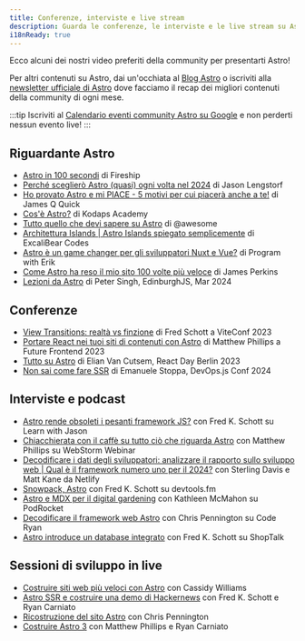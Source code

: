 ```yaml
---
title: Conferenze, interviste e live stream  
description: Guarda le conferenze, le interviste e le live stream su Astro!
i18nReady: true
---
```


Ecco alcuni dei nostri video preferiti della community per presentarti Astro!

Per altri contenuti su Astro, dai un'occhiata al [Blog Astro](https://astro.build/blog/) o iscriviti alla [newsletter ufficiale di Astro](https://astro.build/newsletter/signup) dove facciamo il recap dei migliori contenuti della community di ogni mese. 

:::tip
Iscriviti al [Calendario eventi community Astro su Google](https://calendar.google.com/calendar/embed?src=c_g6re3u5gkl0mug3ktn1dibqhfk%40group.calendar.google.com) e non perderti nessun evento live!
:::

## Riguardante Astro

- [Astro in 100 secondi](https://www.youtube.com/watch?v=dsTXcSeAZq8) di Fireship
- [Perché sceglierò Astro (quasi) ogni volta nel 2024](https://www.youtube.com/watch?v=kssIEqSJeMI) di Jason Lengstorf
- [Ho provato Astro e mi PIACE - 5 motivi per cui piacerà anche a te!](https://www.youtube.com/watch?v=wND4lSml31A) di James Q Quick  
- [Cos'è Astro?](https://www.youtube.com/watch?v=oQDErNNzdwU) di Kodaps Academy
- [Tutto quello che devi sapere su Astro](https://www.youtube.com/watch?v=rRxuVOutmFQ) di @awesome  
- [Architettura Islands | Astro Islands spiegato semplicemente](https://www.youtube.com/watch?v=kwqlP6Pe0SI) di ExcaliBear Codes
- [Astro è un game changer per gli sviluppatori Nuxt e Vue?](https://www.youtube.com/watch?v=Sq7eKxPqfSo) di Program with Erik  
- [Come Astro ha reso il mio sito 100 volte più veloce](https://www.youtube.com/watch?v=cOxA3kMYtkM) di James Perkins
- [Lezioni da Astro](https://www.youtube.com/watch?v=G6S2RsDo1fI) di Peter Singh, EdinburghJS, Mar 2024

## Conferenze

- [View Transitions: realtà vs finzione](https://www.youtube.com/watch?v=iT-3amHK7tA&list=PLqGQbXn_GDmkOsHI7-Wrbv1GgAA4tJZhg&index=29) di Fred Schott a ViteConf 2023
- [Portare React nei tuoi siti di contenuti con Astro](https://www.youtube.com/watch?v=Fouws8iKPKQ) di Matthew Phillips a Future Frontend 2023  
- [Tutto su Astro](https://www.youtube.com/watch?v=WKXHFIulZ9g) di Elian Van Cutsem, React Day Berlin 2023
- [Non sai come fare SSR](https://portal.gitnation.org/contents/you-dont-know-how-to-ssr) di Emanuele Stoppa, DevOps.js Conf 2024

## Interviste e podcast

- [Astro rende obsoleti i pesanti framework JS?](https://www.youtube.com/watch?v=4Ohi9G-RCcE) con Fred K. Schott su Learn with Jason  
- [Chiacchierata con il caffè su tutto ciò che riguarda Astro](https://www.youtube.com/watch?v=3eyedOP83fw) con Matthew Phillips su WebStorm Webinar  
- [Decodificare i dati degli sviluppatori: analizzare il rapporto sullo sviluppo web | Qual è il framework numero uno per il 2024?](https://youtu.be/2vqIHyz6iKs?si=vLcyzm07teC6v7u5&t=1679) con Sterling Davis e Matt Kane da Netlify  
- [Snowpack, Astro](https://www.devtools.fm/episode/14) con Fred K. Schott su devtools.fm  
- [Astro e MDX per il digital gardening](https://podrocket.logrocket.com/astro-mdx-kathleen-mcmahon) con Kathleen McMahon su PodRocket  
- [Decodificare il framework web Astro](https://www.youtube.com/watch?v=4PKT8x78yOQ) con Chris Pennington su Code Ryan
- [Astro introduce un database integrato](https://shoptalkshow.com/607/) con Fred K. Schott su ShopTalk

## Sessioni di sviluppo in live

- [Costruire siti web più veloci con Astro](https://www.youtube.com/watch?v=0eka27P4Pr4) con Cassidy Williams  
- [Astro SSR e costruire una demo di Hackernews](https://www.youtube.com/watch?v=2ZEMb_H-LYE) con Fred K. Schott e Ryan Carniato  
- [Ricostruzione del sito Astro](https://www.youtube.com/watch?v=VDGEpachpwc) con Chris Pennington  
- [Costruire Astro 3](https://www.youtube.com/watch?v=2zhYwg_nBqQ) con Matthew Phillips e Ryan Carniato
